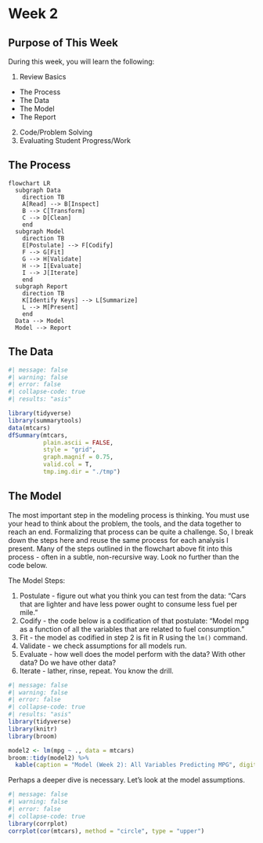 # Week 2

## Purpose of This Week

During this week, you will learn the following:

1.  Review Basics

-   The Process
-   The Data
-   The Model
-   The Report

2.  Code/Problem Solving
3.  Evaluating Student Progress/Work

## The Process

```mermaid
flowchart LR
  subgraph Data
    direction TB
    A[Read] --> B[Inspect]
    B --> C[Transform]
    C --> D[Clean]
    end
  subgraph Model
    direction TB
    E[Postulate] --> F[Codify]
    F --> G[Fit]
    G --> H[Validate]
    H --> I[Evaluate]
    I --> J[Iterate]
    end
  subgraph Report
    direction TB
    K[Identify Keys] --> L[Summarize]
    L --> M[Present]
    end
  Data --> Model
  Model --> Report
```

## The Data

```r
#| message: false
#| warning: false
#| error: false
#| collapse-code: true
#| results: "asis"

library(tidyverse)
library(summarytools)
data(mtcars)
dfSummary(mtcars,
          plain.ascii = FALSE,
          style = "grid",
          graph.magnif = 0.75,
          valid.col = T,
          tmp.img.dir = "./tmp")
```

## The Model

The most important step in the modeling process is thinking. You must use your head to think about the problem, the tools, and the data together to reach an end. Formalizing that process can be quite a challenge. So, I break down the steps here and reuse the same process for each analysis I present. Many of the steps outlined in the flowchart above fit into this process - often in a subtle, non-recursive way. Look no further than the code below.

::: callout-important
The Model Steps:

1.  Postulate - figure out what you think you can test from the data: "Cars that are lighter and have less power ought to consume less fuel per mile."
2.  Codify - the code below is a codification of that postulate: "Model mpg as a function of all the variables that are related to fuel consumption."
3.  Fit - the model as codified in step 2 is fit in R using the `lm()` command.
4.  Validate - we check assumptions for all models run.
5.  Evaluate - how well does the model perform with the data? With other data? Do we have other data?
6.  Iterate - lather, rinse, repeat. You know the drill.
:::

```r
#| message: false
#| warning: false
#| error: false
#| collapse-code: true
#| results: "asis"
library(tidyverse)
library(knitr)
library(broom)

model2 <- lm(mpg ~ ., data = mtcars)
broom::tidy(model2) %>%
  kable(caption = "Model (Week 2): All Variables Predicting MPG", digits = 3)
```

Perhaps a deeper dive is necessary.  Let's look at the model assumptions.

```r
#| message: false
#| warning: false
#| error: false
#| collapse-code: true
library(corrplot)
corrplot(cor(mtcars), method = "circle", type = "upper")
```

```r

```

